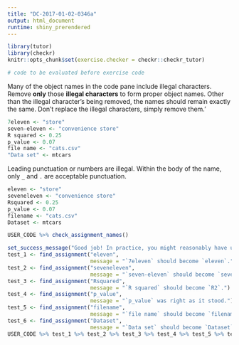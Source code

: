 ```yaml
---
title: "DC-2017-01-02-0346a"
output: html_document
runtime: shiny_prerendered
---
```


```r
library(tutor)
library(checkr)
knitr::opts_chunk$set(exercise.checker = checkr::checkr_tutor)
```

```r
# code to be evaluated before exercise code
```

Many of the object names in the code pane include illegal characters. 
Remove **only** those **illegal characters** to form proper object names. Other than the illegal character's being removed, the names should remain exactly the same. Don't replace the illegal characters, simply remove them.'

```r
7eleven <- "store"
seven-eleven <- "convenience store"
R squared <- 0.25
p_value <- 0.07
file name <- "cats.csv"
"Data set" <- mtcars
```

<!-- narrative to wrap up (if any) goes here -->

<div id="DC-2017-01-02-0346a-hint">
Leading punctuation or numbers are illegal. Within the body of the name, only `_` and `.` are acceptable punctuation.
</div>

```r
eleven <- "store"
seveneleven <- "convenience store"
Rsquared <- 0.25
p_value <- 0.07
filename <- "cats.csv"
Dataset <- mtcars
```

```r
USER_CODE %>% check_assignment_names()
```


```r
set_success_message("Good job! In practice, you might reasonably have used the period or underscore to replace spaces or other illegal punctuation. But for the sake of checking the completeness of your answer, we asked you simply to remove the illegal characters.") # change as you like
test_1 <- find_assignment("eleven",
                          message = "`7eleven` should become `eleven`.")
test_2 <- find_assignment("seveneleven",
                          message = "`seven-eleven` should become `seveneleven`.")
test_3 <- find_assignment("Rsquared",
                          message = "`R squared` should become `R2`.")
test_4 <- find_assignment("p_value",
                          message = "`p_value` was right as it stood.")
test_5 <- find_assignment("filename",
                          message = "`file name` should become `filename`.")
test_6 <- find_assignment("Dataset",
                          message = "`Data set` should become `Dataset`.")
USER_CODE %>% test_1 %>% test_2 %>% test_3 %>% test_4 %>% test_5 %>% test_6
```


